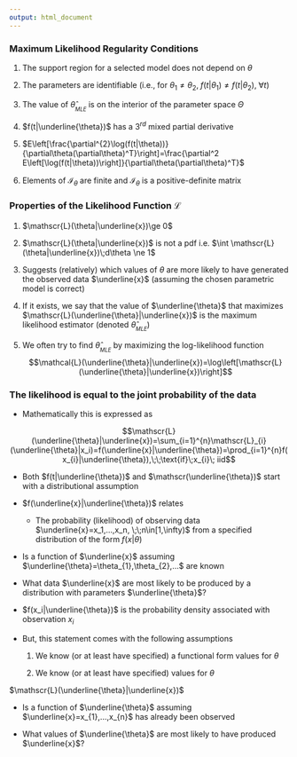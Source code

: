 ---
output: html_document
---

### Maximum Likelihood Regularity Conditions

1. The support region for a selected model does not depend on $\theta$

2. The parameters are identifiable (i.e., for $\theta_1\ne\theta_2,\; f(t|\theta_1)\ne f(t|\theta_2), \;\forall t$)

3. The value of $\hat{\theta}_{_{MLE}}$ is on the interior of the parameter space $\Theta$

4. $f(t|\underline{\theta})$ has a $3^{rd}$ mixed partial derivative

5. $E\left[\frac{\partial^{2}\log(f(t|\theta))}{\partial\theta(\partial\theta)^T}\right]=\frac{\partial^2 E\left[\log(f(t|\theta))\right]}{\partial\theta(\partial\theta)^T}$

6. Elements of $\mathscr{I}_{\theta}$ are finite and $\mathscr{I}_{\theta}$ is a positive-definite matrix

### Properties of the Likelihood Function $\mathscr{L}$

1. $\mathscr{L}(\theta|\underline{x})\ge 0$

2. $\mathscr{L}(\theta|\underline{x})$ is not a pdf i.e. $\int \mathscr{L}(\theta|\underline{x})\;d\theta \ne 1$

3. Suggests (relatively) which values of $\theta$ are more likely to have generated the observed data $\underline{x}$ (assuming the chosen parametric model is correct)

4. If it exists, we say that the value of $\underline{\theta}$ that maximizes $\mathscr{L}(\underline{\theta}|\underline{x})$ is the maximum likelihood estimator (denoted $\hat{\theta}_{_{MLE}}$)

5. We often try to find $\hat{\theta}_{_{MLE}}$ by maximizing the log-likelihood function 
$$\mathcal{L}(\underline{\theta}|\underline{x})=\log\left[\mathscr{L}(\underline{\theta}|\underline{x})\right]$$

### The likelihood is equal to the joint probability of the data

- Mathematically this is expressed as

$$\mathscr{L}(\underline{\theta}|\underline{x})=\sum_{i=1}^{n}\mathscr{L}_{i}(\underline{\theta}|x_i)=f(\underline{x}|\underline{\theta})=\prod_{i=1}^{n}f(x_{i}|\underline{\theta}),\;\;\text{if}\;x_{i}\; iid$$

- Both $f(t|\underline{\theta})$ and $\mathscr(\underline{\theta})$ start with a distributional assumption

- $f(\underline{x}|\underline{\theta})$ relates 

    + The probability (likelihood) of observing data $\underline{x}=x_1,...,x_n, \;\;n\in[1,\infty)$ from a specified distribution of the form $f(x|\theta)$ 

- Is a function of $\underline{x}$ assuming $\underline{\theta}=\theta_{1},\theta_{2},...$ are <focus>known</focus>

- What data $\underline{x}$ are most likely to be produced by a distribution with parameters $\underline{\theta}$?


- $f(x_i|\underline{\theta})$ is the probability density associated with observation $x_i$

- But, this statement comes with the following assumptions

    1) We know (or at least have specified) a functional form values for $\theta$
    
    2) We know (or at least have specified) values for $\theta$

$\mathscr{L}(\underline{\theta}|\underline{x})$ 

- Is a function of $\underline{\theta}$ assuming $\underline{x}=x_{1},...,x_{n}$ has already been observed

- What values of $\underline{\theta}$ are most likely to have produced $\underline{x}$?



